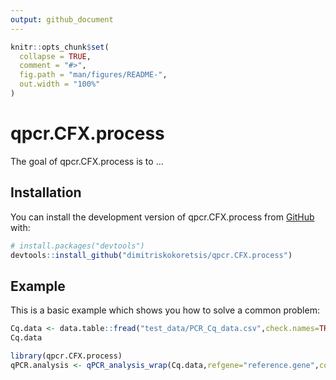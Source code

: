 ```yaml
---
output: github_document
---
```


<!-- README.md is generated from README.Rmd. Please edit that file -->

```r
knitr::opts_chunk$set(
  collapse = TRUE,
  comment = "#>",
  fig.path = "man/figures/README-",
  out.width = "100%"
)
```

# qpcr.CFX.process

<!-- badges: start -->
<!-- badges: end -->

The goal of qpcr.CFX.process is to ...

## Installation

You can install the development version of qpcr.CFX.process from [GitHub](https://github.com/) with:

``` r
# install.packages("devtools")
devtools::install_github("dimitriskokoretsis/qpcr.CFX.process")
```

## Example

This is a basic example which shows you how to solve a common problem:

```r
Cq.data <- data.table::fread("test_data/PCR_Cq_data.csv",check.names=TRUE)
Cq.data
```


```r
library(qpcr.CFX.process)
qPCR.analysis <- qPCR_analysis_wrap(Cq.data,refgene="reference.gene",control="control.condition")
```
